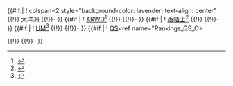 <includeonly>
{{#if:{{{ARWU_O|}}}{{{UM_O}}}{{{QS_O|}}}{{{THE_O|}}}|
! colspan=2 style="background-color: lavender; text-align: center" {{!}} 大洋洲
{{!}}-
}}
{{#if:{{{ARWU_O|}}}|
! [[世界大學學術排名|ARWU]]<ref name="Rankings_ARWU_O">{{cite web|url=http://www.shanghairanking.com/ARWU2012.html|title=Academic Ranking of World Universities: Global |year=2012 |publisher=Institute of Higher Education, Shanghai Jiao Tong University |accessdate=October 7, 2012}}</ref>
{{!}} {{{ARWU_O}}}
{{!}}-
}}
{{#if:{{{THE_O|}}}|
! [[泰晤士高等教育世界大學排名|泰晤士]]<ref name="Rankings_THE_O">{{Cite web|url=http://www.timeshighereducation.co.uk/world-university-rankings/2012-13/world-ranking/region/oceania |title=Top Oceania universities  |year=2012 |publisher=The Times Higher Education|accessdate=October 7, 2012}}</ref>
{{!}} {{{THE_O}}}
{{!}}-
}}
{{#if:{{{UM_O|}}}|
! [[U-Multirank|UM]]<ref name="Rankings_UM_O">{{cite web|url=http://www.u-multirank.eu/|title=U-Multirank - Multi-dimensional Global ranking of Universities |year=2012 |publisher=European Commission |accessdate=October 7, 2012}}</ref>
{{!}} {{{UM_O}}}
{{!}}-
}}
{{#if:{{{QS_O|}}}|
! [[QS世界大學排名|QS]]<ref name="Rankings_QS_O>{{cite web |url=http://www.topuniversities.com/university-rankings/world-university-rankings/2012 |title=QS World University Rankings |publisher=QS Quacquarelli Symonds Limited |accessdate=October 7, 2012 |year=2012}}</ref>
{{!}} {{{QS_O}}}
{{!}}-
}}
</includeonly><noinclude>{{documentation}}</noinclude>
